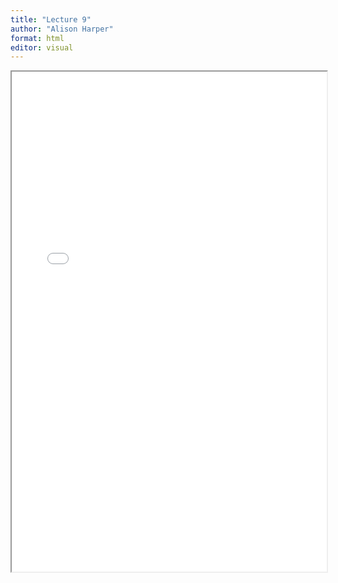 ```yaml
---
title: "Lecture 9"
author: "Alison Harper"
format: html
editor: visual
---
```


::: {.callout-tip title="Lecture 9 materials for 2023_2024:" collapse="true"}
<iframe width="100%" height="800" src="BEM2031_Lecture_9.pdf">

</iframe>

\
:::
